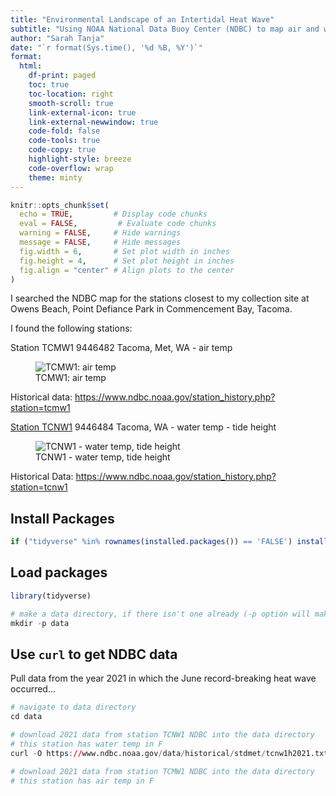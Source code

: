 ```yaml
---
title: "Environmental Landscape of an Intertidal Heat Wave"
subtitle: "Using NOAA National Data Buoy Center (NDBC) to map air and water temperatures in Commencement Bay, Tacoma, WA, during the June 2021 Puget Sound heat wave"
author: "Sarah Tanja"
date: "`r format(Sys.time(), '%d %B, %Y')`"  
format:
  html:
    df-print: paged
    toc: true
    toc-location: right
    smooth-scroll: true
    link-external-icon: true
    link-external-newwindow: true
    code-fold: false
    code-tools: true
    code-copy: true
    highlight-style: breeze
    code-overflow: wrap
    theme: minty
---
```


```r

knitr::opts_chunk$set(
  echo = TRUE,         # Display code chunks
  eval = FALSE,         # Evaluate code chunks
  warning = FALSE,     # Hide warnings
  message = FALSE,     # Hide messages
  fig.width = 6,       # Set plot width in inches
  fig.height = 4,      # Set plot height in inches
  fig.align = "center" # Align plots to the center
)
```

I searched the NDBC map for the stations closest to my collection site at Owens Beach, Point Defiance Park in Commencement Bay, Tacoma.

I found the following stations:

Station TCMW1 9446482 Tacoma, Met, WA - air temp

![TCMW1: air temp](images/NDBC-TCMW1.jpg)

Historical data: <https://www.ndbc.noaa.gov/station_history.php?station=tcmw1>

[Station TCNW1](https://tidesandcurrents.noaa.gov/stationhome.html?id=9446484) 9446484 Tacoma, WA - water temp - tide height

![TCNW1 - water temp, tide height](images/NDCB-TCNW1.jpg)

Historical Data: <https://www.ndbc.noaa.gov/station_history.php?station=tcnw1>

## Install Packages

```r

if ("tidyverse" %in% rownames(installed.packages()) == 'FALSE') install.packages('tidyverse')
```

## Load packages

```r
library(tidyverse)
```

```r
# make a data directory, if there isn't one already (-p option will make one only if it isn't already there, otherwise it will do nothing)
mkdir -p data
```

## Use `curl` to get NDBC data 

Pull data from the year 2021 in which the June record-breaking heat wave occurred...

```r
# navigate to data directory
cd data

# download 2021 data from station TCNW1 NDBC into the data directory
# this station has water temp in F
curl -O https://www.ndbc.noaa.gov/data/historical/stdmet/tcnw1h2021.txt.gz 

# download 2021 data from station TCMW1 NDBC into the data directory
# this station has air temp in F

```
